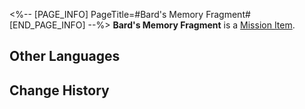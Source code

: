 <%-- [PAGE_INFO]
PageTitle=#Bard's Memory Fragment#
[END_PAGE_INFO] --%>
{{Item Infobox
|id          = 140519
|image       = Item Bard's Memory Fragment.png{{subst:void|<!--$UPLOAD:<<SpriteOutput/ItemFigures/140519.png>-<Item Bard's Memory Fragment.png>-<Item Icons>>-->}}
|type        = Mission Item
|invCategory = Missions
|rarity      = 3
|effect      = 
|description = This memory of Castrum Kremnos comes from a bard, who praises the never-ending glory of the Strife Titan.
}}
'''Bard's Memory Fragment''' is a [[Mission Item]].

==Other Languages==
{{Other Languages
|en   = Bard's Memory Fragment
|zhs  = 吟游诗人的记忆碎片
|zht  = 吟遊詩人的記憶碎片
|ja   = 吟遊詩人の記憶の欠片
|ko   = 음유시인의 기억 조각
|es   = Fragmento de recuerdo del rapsoda
|fr   = Éclat mémoriel du poète
|ru   = Фрагмент воспоминаний рапсода
|th   = ชิ้นส่วนความทรงจำของกวีพเนจร
|vi   = Mảnh Ký Ức Của Nhà Thơ Hát Rong
|de   = Erinnerungsfragment des Barden
|id   = Potongan Memori Penyair
|pt   = Fragmento de Memória da Barda
}}

==Change History==
{{Change History|3.0}}